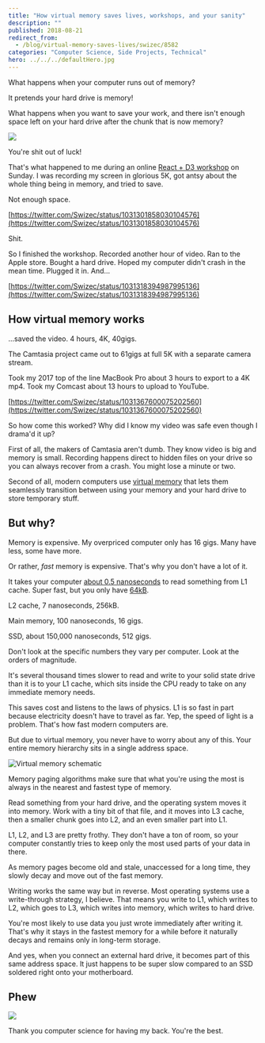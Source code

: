 ```yaml
---
title: "How virtual memory saves lives, workshops, and your sanity"
description: ""
published: 2018-08-21
redirect_from:
  - /blog/virtual-memory-saves-lives/swizec/8582
categories: "Computer Science, Side Projects, Technical"
hero: ../../../defaultHero.jpg
---
```


What happens when your computer runs out of memory?

It pretends your hard drive is memory!

What happens when you want to save your work, and there isn't enough space left on your hard drive after the chunk that is now memory?

[![](https://swizec.com/wp-content/uploads/2018/08/CleanShot_2018-08-21_at_00.44.28@2x-1-1024x623.png)](https://gumroad.com/l/pMtnZ)

You're shit out of luck!

That's what happened to me during an online [React + D3 workshop](https://gumroad.com/l/pMtnZ) on Sunday. I was recording my screen in glorious 5K, got antsy about the whole thing being in memory, and tried to save.

Not enough space.

[https://twitter.com/Swizec/status/1031301858030104576](https://twitter.com/Swizec/status/1031301858030104576)

Shit.

So I finished the workshop. Recorded another hour of video. Ran to the Apple store. Bought a hard drive. Hoped my computer didn't crash in the mean time. Plugged it in. And…

[https://twitter.com/Swizec/status/1031318394987995136](https://twitter.com/Swizec/status/1031318394987995136)

## How virtual memory works

…saved the video. 4 hours, 4K, 40gigs.

The Camtasia project came out to 61gigs at full 5K with a separate camera stream.

Took my 2017 top of the line MacBook Pro about 3 hours to export to a 4K mp4. Took my Comcast about 13 hours to upload to YouTube.

[https://twitter.com/Swizec/status/1031367600075202560](https://twitter.com/Swizec/status/1031367600075202560)

So how come this worked? Why did I know my video was safe even though I drama'd it up?

First of all, the makers of Camtasia aren't dumb. They know video is big and memory is small. Recording happens direct to hidden files on your drive so you can always recover from a crash. You might lose a minute or two.

Second of all, modern computers use [virtual memory](https://en.wikipedia.org/wiki/Virtual_memory) that lets them seamlessly transition between using your memory and your hard drive to store temporary stuff.

## But why?

Memory is expensive. My overpriced computer only has 16 gigs. Many have less, some have more.

Or rather, _fast_ memory is expensive. That's why you don't have a lot of it.

It takes your computer [about 0.5 nanoseconds](https://gist.github.com/jboner/2841832) to read something from L1 cache. Super fast, but you only have [64kB](https://www.7-cpu.com/cpu/Haswell.html).

L2 cache, 7 nanoseconds, 256kB.

Main memory, 100 nanoseconds, 16 gigs.

SSD, about 150,000 nanoseconds, 512 gigs.

Don't look at the specific numbers they vary per computer. Look at the orders of magnitude.

It's several thousand times slower to read and write to your solid state drive than it is to your L1 cache, which sits inside the CPU ready to take on any immediate memory needs.

This saves cost and listens to the laws of physics. L1 is so fast in part because electricity doesn't have to travel as far. Yep, the speed of light is a problem. That's how fast modern computers are.

But due to virtual memory, you never have to worry about any of this. Your entire memory hierarchy sits in a single address space.

![Virtual memory schematic](./img/Virtual-memory-schematici95542.svg)

Memory paging algorithms make sure that what you're using the most is always in the nearest and fastest type of memory.

Read something from your hard drive, and the operating system moves it into memory. Work with a tiny bit of that file, and it moves into L3 cache, then a smaller chunk goes into L2, and an even smaller part into L1.

L1, L2, and L3 are pretty frothy. They don't have a ton of room, so your computer constantly tries to keep only the most used parts of your data in there.

As memory pages become old and stale, unaccessed for a long time, they slowly decay and move out of the fast memory.

Writing works the same way but in reverse. Most operating systems use a write-through strategy, I believe. That means you write to L1, which writes to L2, which goes to L3, which writes into memory, which writes to hard drive.

You're most likely to use data you just wrote immediately after writing it. That's why it stays in the fastest memory for a while before it naturally decays and remains only in long-term storage.

And yes, when you connect an external hard drive, it becomes part of this same address space. It just happens to be super slow compared to an SSD soldered right onto your motherboard.

## Phew

![](./img/media-l0MYwsjZt5Mrwyva8-giphy.gif)

Thank you computer science for having my back. You're the best.
